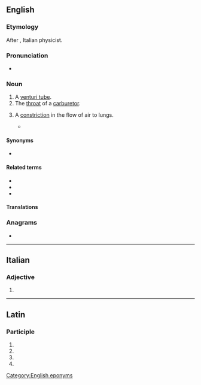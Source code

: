 {{also|Venturi}}
==English==
{{wikipedia}}

===Etymology===
After {{w|Giovanni Battista Venturi}}, Italian physicist.

===Pronunciation===
* {{IPA|en|/vɛnˈtjʊəɹi/}}

===Noun===
{{en-noun|s|venturi}}

# A [[venturi tube]].
# The [[throat]] of a [[carburetor]].
# {{lb|en|rare|pathology}} A [[constriction]] in the flow of air to lungs.
#* {{quote-book|en|year=1973|passage=He’s at the age where mucus is a daily companion, a culture of mucus among the old, mucus in a thousand manifestations, appearing in clots by total surprise on a friend’s tablecloth, rimming his breath-passages at night in hard '''venturi''', enough to darken the outlines of dreams and send him awake, pleading.|author=Thomas Pynchon|title=Gravity's Rainbow}}

====Synonyms====
* {{l|en|venturi tube}}

====Related terms====
* {{l|en|venturi effect}}
* {{l|en|venturi mask}}
* {{l|en|venturi scrubber}}

====Translations====
{{trans-see|venturi tube}}

{{trans-see|throat of a carburetor|throat}}

===Anagrams===
* {{anagrams|en|a=einrtuv|unrivet}}

[[Category:English eponyms]]

----

==Italian==

===Adjective===
{{head|it|adjective form}}

# {{masculine plural of|it|venturo}}

----

==Latin==

===Participle===
{{la-part-form|ventūrī}}

# {{inflection of|la|ventūrus||nom|m|p}}
# {{inflection of|la|ventūrus||gen|m|s}}
# {{inflection of|la|ventūrus||gen|n|s}}
# {{inflection of|la|ventūrus||voc|m|p}}